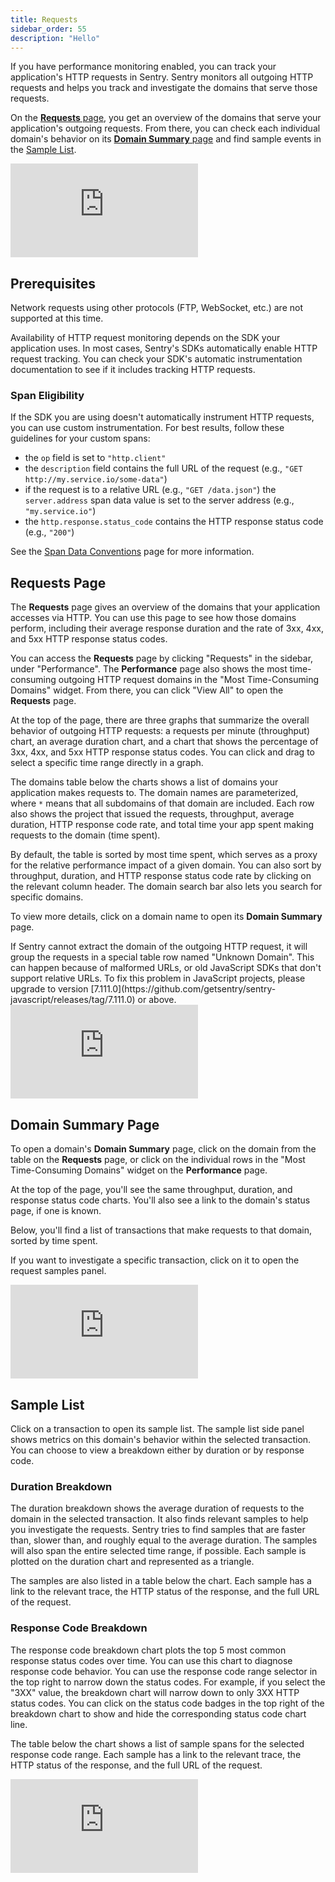 ```yaml
---
title: Requests
sidebar_order: 55
description: "Hello"
---
```


If you have performance monitoring enabled, you can track your application's HTTP requests in Sentry. Sentry monitors all outgoing HTTP requests and helps you track and investigate the domains that serve those requests.

On the [**Requests** page](#requests-page), you get an overview of the domains that serve your application's outgoing requests. From there, you can check each individual domain's behavior on its [**Domain Summary** page](#domain-summary-page) and find sample events in the [Sample List](#sample-list).

<div style={{"height":"0px","paddingBottom":"calc(56.8359% + 41px)","position":"relative","width":"100%"}}>
  <iframe
    src="https://demo.arcade.software/BACnYWFHTvhZU6YK1rpq?embed&show_copy_link=true"
    frameborder="0"
    loading="lazy"
    webkitallowfullscreen
    mozallowfullscreen
    allowfullscreen
    style={{"colorScheme":"light","height":"100%","left":"0px","position":"absolute","top":"0px","width":"100%"}}
    title="Performance -> Requests Module Walkthrough"
  ></iframe>
</div>

## Prerequisites

<Note>
Network requests using other protocols (FTP, WebSocket, etc.) are not supported at this time.
</Note>

Availability of HTTP request monitoring depends on the SDK your application uses. In most cases, Sentry's SDKs automatically enable HTTP request tracking. You can check your SDK's <PlatformLink to="/performance/instrumentation/automatic-instrumentation">automatic instrumentation documentation</PlatformLink> to see if it includes tracking HTTP requests.

### Span Eligibility

If the SDK you are using doesn't automatically instrument HTTP requests, you can use <PlatformLink to="/performance/instrumentation/custom-instrumentation/">custom instrumentation</PlatformLink>. For best results, follow these guidelines for your custom spans:

- the `op` field is set to `"http.client"`
- the `description` field contains the full URL of the request (e.g., `"GET http://my.service.io/some-data"`)
- if the request is to a relative URL (e.g., `"GET /data.json"`) the `server.address` span data value is set to the server address (e.g., `"my.service.io"`)
- the `http.response.status_code` contains the HTTP response status code (e.g., `"200"`)

See the [Span Data Conventions](https://develop.sentry.dev/sdk/performance/span-data-conventions/#http) page for more information.

## Requests Page

The **Requests** page gives an overview of the domains that your application accesses via HTTP. You can use this page to see how those domains perform, including their average response duration and the rate of 3xx, 4xx, and 5xx HTTP response status codes.

You can access the **Requests** page by clicking "Requests" in the sidebar, under "Performance". The **Performance** page also shows the most time-consuming outgoing HTTP request domains in the "Most Time-Consuming Domains" widget. From there, you can click "View All" to open the **Requests** page.

At the top of the page, there are three graphs that summarize the overall behavior of outgoing HTTP requests: a requests per minute (throughput) chart, an average duration chart, and a chart that shows the percentage of 3xx, 4xx, and 5xx HTTP response status codes. You can click and drag to select a specific time range directly in a graph.

The domains table below the charts shows a list of domains your application makes requests to. The domain names are parameterized, where `*` means that all subdomains of that domain are included. Each row also shows the project that issued the requests, throughput, average duration, HTTP response code rate, and total time your app spent making requests to the domain (time spent).

By default, the table is sorted by most time spent, which serves as a proxy for the relative performance impact of a given domain. You can also sort by throughput, duration, and HTTP response status code rate by clicking on the relevant column header. The domain search bar also lets you search for specific domains.

To view more details, click on a domain name to open its **Domain Summary** page.

<Note>
If Sentry cannot extract the domain of the outgoing HTTP request, it will group the requests in a special table row named "Unknown Domain". This can happen because of malformed URLs, or old JavaScript SDKs that don't support relative URLs. To fix this problem in JavaScript projects, please upgrade to version [7.111.0](https://github.com/getsentry/sentry-javascript/releases/tag/7.111.0) or above.
</Note>

<div style={{"height":"0px","paddingBottom":"calc(56.8359% + 41px)","position":"relative","width":"100%"}}>
  <iframe
    src="https://demo.arcade.software/cViUuIfSy1qNF5pECFkX?embed&show_copy_link=true"
    frameborder="0"
    loading="lazy"
    webkitallowfullscreen
    mozallowfullscreen
    allowfullscreen
    style={{"colorScheme":"light","height":"100%","left":"0px","position":"absolute","top":"0px","width":"100%"}}
    title="Performance -> Requests Page"
  ></iframe>
</div>

## Domain Summary Page

To open a domain's **Domain Summary** page, click on the domain from the table on the **Requests** page, or click on the individual rows in the "Most Time-Consuming Domains" widget on the **Performance** page.

At the top of the page, you'll see the same throughput, duration, and response status code charts. You'll also see a link to the domain's status page, if one is known.

Below, you'll find a list of transactions that make requests to that domain, sorted by time spent.

If you want to investigate a specific transaction, click on it to open the request samples panel.

<div style={{"height":"0px","paddingBottom":"calc(56.8359% + 41px)","position":"relative","width":"100%"}}>
  <iframe
    src="https://demo.arcade.software/fR2KyVQhqYTkgBhc2WUA?embed&show_copy_link=true"
    frameborder="0"
    loading="lazy"
    webkitallowfullscreen
    mozallowfullscreen
    allowfullscreen
    style={{"colorScheme":"light","height":"100%","left":"0px","position":"absolute","top":"0px","width":"100%"}}
    title="Performance -> Requests -> Domain Summary"
  ></iframe>
</div>

## Sample List

Click on a transaction to open its sample list. The sample list side panel shows metrics on this domain's behavior within the selected transaction. You can choose to view a breakdown either by duration or by response code.

### Duration Breakdown

The duration breakdown shows the average duration of requests to the domain in the selected transaction. It also finds relevant samples to help you investigate the requests. Sentry tries to find samples that are faster than, slower than, and roughly equal to the average duration. The samples will also span the entire selected time range, if possible. Each sample is plotted on the duration chart and represented as a triangle.

The samples are also listed in a table below the chart. Each sample has a link to the relevant trace, the HTTP status of the response, and the full URL of the request.

### Response Code Breakdown

The response code breakdown chart plots the top 5 most common response status codes over time. You can use this chart to diagnose response code behavior. You can use the response code range selector in the top right to narrow down the status codes. For example, if you select the "3XX" value, the breakdown chart will narrow down to only 3XX HTTP status codes. You can click on the status code badges in the top right of the breakdown chart to show and hide the corresponding status code chart line.

The table below the chart shows a list of sample spans for the selected response code range. Each sample has a link to the relevant trace, the HTTP status of the response, and the full URL of the request.

<div style={{"height":"0px","paddingBottom":"calc(56.8359% + 41px)","position":"relative","width":"100%"}}>
  <iframe
    src="https://demo.arcade.software/8sgDmcYEaVECd8eM3O52?embed&show_copy_link=true"
    frameborder="0"
    loading="lazy"
    webkitallowfullscreen
    mozallowfullscreen
    allowfullscreen
    style={{"colorScheme":"light","height":"100%","left":"0px","position":"absolute","top":"0px","width":"100%"}}
    title="Performance -> Requests -> Domains -> Samples"
  ></iframe>
</div>
